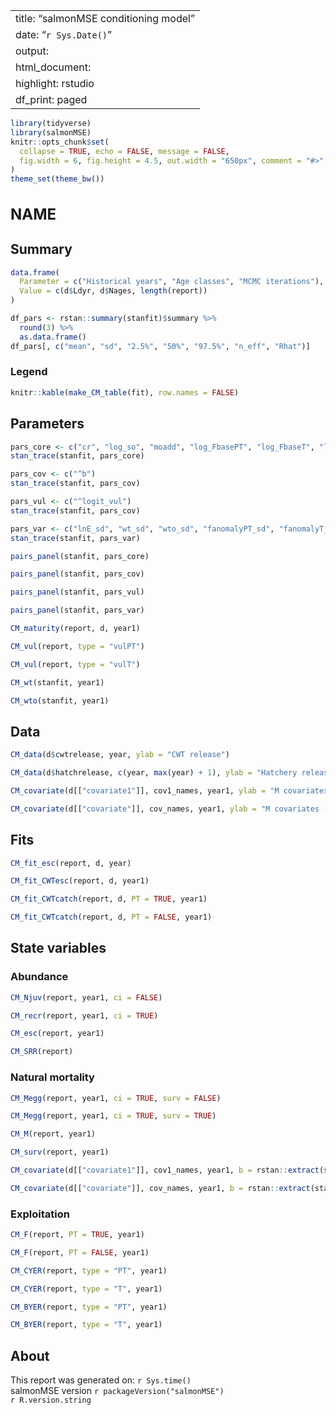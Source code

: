 
---
title: "salmonMSE conditioning model"
date: "`r Sys.Date()`"
output:
  html_document:
    highlight: rstudio
    df_print: paged
---

<style type="text/css">
h1 { /* Header 1 */
  font-size: 24px;
}
</style>

```r
library(tidyverse)
library(salmonMSE)
knitr::opts_chunk$set(
  collapse = TRUE, echo = FALSE, message = FALSE,
  fig.width = 6, fig.height = 4.5, out.width = "650px", comment = "#>"
)
theme_set(theme_bw())
```

# NAME {.tabset}

## Summary

```r
data.frame(
  Parameter = c("Historical years", "Age classes", "MCMC iterations"),
  Value = c(d$Ldyr, d$Nages, length(report))
)
```

```r
df_pars <- rstan::summary(stanfit)$summary %>%
  round(3) %>%
  as.data.frame()
df_pars[, c("mean", "sd", "2.5%", "50%", "97.5%", "n_eff", "Rhat")]
```

### Legend

```r
knitr::kable(make_CM_table(fit), row.names = FALSE)
```

## Parameters

```r
pars_core <- c("cr", "log_so", "moadd", "log_FbasePT", "log_FbaseT", "lp")
stan_trace(stanfit, pars_core)
```

```r
pars_cov <- c("^b")
stan_trace(stanfit, pars_cov)
```

```r
pars_vul <- c("^logit_vul")
stan_trace(stanfit, pars_cov)
```

```r
pars_var <- c("lnE_sd", "wt_sd", "wto_sd", "fanomalyPT_sd", "fanomalyT_sd", "sd_matt")
stan_trace(stanfit, pars_var)
```

```r
pairs_panel(stanfit, pars_core)
```

```r
pairs_panel(stanfit, pars_cov)
```

```r
pairs_panel(stanfit, pars_vul)
```

```r
pairs_panel(stanfit, pars_var)
```

```r
CM_maturity(report, d, year1)
```

```r
CM_vul(report, type = "vulPT")
```

```r
CM_vul(report, type = "vulT")
```

```r
CM_wt(stanfit, year1)
```

```r
CM_wto(stanfit, year1)
```

## Data

```r
CM_data(d$cwtrelease, year, ylab = "CWT release")
```

```r
CM_data(d$hatchrelease, c(year, max(year) + 1), ylab = "Hatchery release")
```

```r
CM_covariate(d[["covariate1"]], cov1_names, year1, ylab = "M covariates (age 1)")
```

```r
CM_covariate(d[["covariate"]], cov_names, year1, ylab = "M covariates (age 2+)")
```

## Fits

```r
CM_fit_esc(report, d, year)
```

```r
CM_fit_CWTesc(report, d, year1)
```

```r
CM_fit_CWTcatch(report, d, PT = TRUE, year1)
```

```r
CM_fit_CWTcatch(report, d, PT = FALSE, year1)
```

## State variables {.tabset}

### Abundance 

```r
CM_Njuv(report, year1, ci = FALSE)
```

```r
CM_recr(report, year1, ci = TRUE)
```

```r
CM_esc(report, year1)
```

```r
CM_SRR(report)
```

### Natural mortality

```r
CM_Megg(report, year1, ci = TRUE, surv = FALSE)
```

```r
CM_Megg(report, year1, ci = TRUE, surv = TRUE)
```

```r
CM_M(report, year1)
```

```r
CM_surv(report, year1)
```

```r
CM_covariate(d[["covariate1"]], cov1_names, year1, b = rstan::extract(stanfit, "b1")[["b1"]], ylab = "Natural mortality (age 1)")
```

```r
CM_covariate(d[["covariate"]], cov_names, year1, b = rstan::extract(stanfit, "b")[["b"]], ylab = "Natural mortality (age 2+)")
```


### Exploitation 

```r
CM_F(report, PT = TRUE, year1)
```

```r
CM_F(report, PT = FALSE, year1)
```

```r
CM_CYER(report, type = "PT", year1)
```

```r
CM_CYER(report, type = "T", year1)
```

```r
CM_BYER(report, type = "PT", year1)
```

```r
CM_BYER(report, type = "T", year1)
```


## About

This report was generated on: `r Sys.time()`<br />
salmonMSE version `r packageVersion("salmonMSE")`<br />
`r R.version.string`
